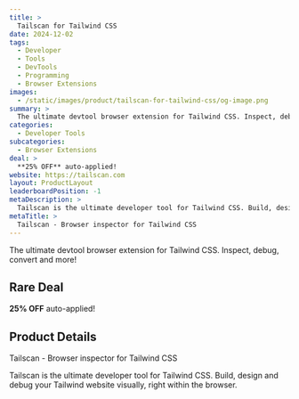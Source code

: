 ```yaml
---
title: >
  Tailscan for Tailwind CSS
date: 2024-12-02
tags:
  - Developer
  - Tools
  - DevTools
  - Programming
  - Browser Extensions
images:
  - /static/images/product/tailscan-for-tailwind-css/og-image.png
summary: >
  The ultimate devtool browser extension for Tailwind CSS. Inspect, debug, convert and more!
categories:
  - Developer Tools
subcategories:
  - Browser Extensions
deal: >
  **25% OFF** auto-applied!
website: https://tailscan.com
layout: ProductLayout
leaderboardPosition: -1
metaDescription: >
  Tailscan is the ultimate developer tool for Tailwind CSS. Build, design and debug your Tailwind website visually, right within the browser.
metaTitle: >
  Tailscan - Browser inspector for Tailwind CSS
---
```

The ultimate devtool browser extension for Tailwind CSS. Inspect, debug, convert and more!

## Rare Deal

**25% OFF** auto-applied!

## Product Details

Tailscan - Browser inspector for Tailwind CSS

Tailscan is the ultimate developer tool for Tailwind CSS. Build, design and debug your Tailwind website visually, right within the browser.
